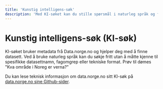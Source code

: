 ```yaml
---
title: 'Kunstig intelligens-søk'
description: 'Med KI-søket kan du stille spørsmål i naturleg språk og få resultat frå data.norge.no basert på det.'
---
```


# Kunstig intelligens-søk (KI-søk)

KI-søket bruker metadata frå Data.norge.no og hjelper deg med å finne datasett. Ved å bruke naturleg språk kan du søkje fritt utan å måtte kjenne til spesifikke datasettnamn, fagomgrep eller tekniske format. Prøv til dømes "Kva område i Noreg er verna?"

Du kan lese teknisk informasjon om data.norge.no sitt KI-søk på [data.norge.no sine Github-sider](https://github.com/Informasjonsforvaltning/fdk-llm-search-service).
